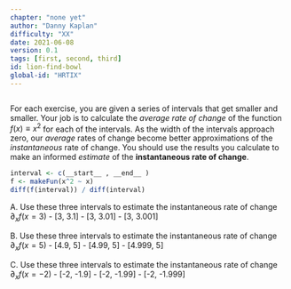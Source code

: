 ```yaml
---
chapter: "none yet"
author: "Danny Kaplan"
difficulty: "XX"
date: 2021-06-08 
version: 0.1
tags: [first, second, third]
id: lion-find-bowl
global-id: "HRTIX"
---
```


```r

```

For each exercise, you are given a series of intervals that get smaller and smaller. Your job is to calculate the *average rate of change* of the function $f(x) \equiv x^2$ for each of the intervals. As the width of the intervals approach zero, our *average* rates of change become better approximations of the *instantaneous* rate of change. You should use the results you calculate to make an informed *estimate* of the **instantaneous rate of change**.



::: {.scaffolding  data-latex=""}
```r
interval <- c(__start__ , __end__ )
f <- makeFun(x^2 ~ x)
diff(f(interval)) / diff(interval)
```
:::


A. Use these three intervals to estimate the instantaneous rate of change $\partial_x f(x=3)$
    - [3, 3.1]
    - [3, 3.01]
    - [3, 3.001]

B. Use these three intervals to estimate the instantaneous rate of change $\partial_x f(x=5)$
    - [4.9, 5]
    - [4.99, 5]
    - [4.999, 5]
    
C. Use these three intervals to estimate the instantaneous rate of change $\partial_x f(x=-2)$
    - [-2, -1.9]
    - [-2, -1.99]
    - [-2, -1.999]


